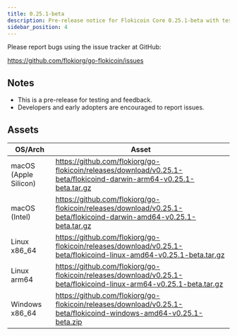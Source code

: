 ```yaml
---
title: 0.25.1-beta
description: Pre-release notice for Flokicoin Core 0.25.1-beta with testing guidance and platform download packages.
sidebar_position: 4
---
```


Please report bugs using the issue tracker at GitHub:

https://github.com/flokiorg/go-flokicoin/issues

## Notes

- This is a pre-release for testing and feedback.
- Developers and early adopters are encouraged to report issues.

## Assets

| OS/Arch | Asset |
| --- | --- |
| macOS (Apple Silicon) | https://github.com/flokiorg/go-flokicoin/releases/download/v0.25.1-beta/flokicoind-darwin-arm64-v0.25.1-beta.tar.gz |
| macOS (Intel) | https://github.com/flokiorg/go-flokicoin/releases/download/v0.25.1-beta/flokicoind-darwin-amd64-v0.25.1-beta.tar.gz |
| Linux x86_64 | https://github.com/flokiorg/go-flokicoin/releases/download/v0.25.1-beta/flokicoind-linux-amd64-v0.25.1-beta.tar.gz |
| Linux arm64 | https://github.com/flokiorg/go-flokicoin/releases/download/v0.25.1-beta/flokicoind-linux-arm64-v0.25.1-beta.tar.gz |
| Windows x86_64 | https://github.com/flokiorg/go-flokicoin/releases/download/v0.25.1-beta/flokicoind-windows-amd64-v0.25.1-beta.zip |
